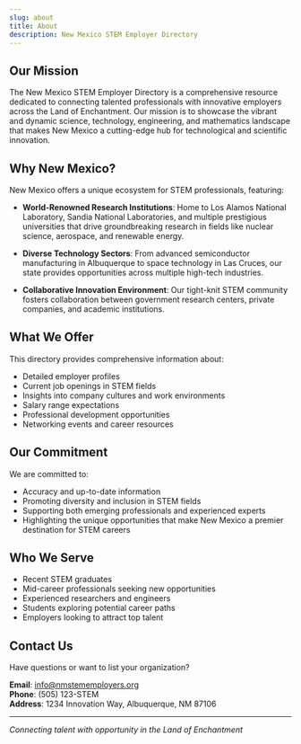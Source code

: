 ```yaml
---
slug: about
title: About
description: New Mexico STEM Employer Directory
---
```


## Our Mission

The New Mexico STEM Employer Directory is a comprehensive resource dedicated to connecting talented professionals with innovative employers across the Land of Enchantment. Our mission is to showcase the vibrant and dynamic science, technology, engineering, and mathematics landscape that makes New Mexico a cutting-edge hub for technological and scientific innovation.

## Why New Mexico?

New Mexico offers a unique ecosystem for STEM professionals, featuring:

- **World-Renowned Research Institutions**: Home to Los Alamos
  National Laboratory, Sandia National Laboratories, and multiple prestigious
  universities that drive groundbreaking research in fields like nuclear science,
  aerospace, and renewable energy.

- **Diverse Technology Sectors**: From advanced semiconductor manufacturing in Albuquerque to space technology in Las Cruces, our state provides opportunities across multiple high-tech industries.

- **Collaborative Innovation Environment**: Our tight-knit STEM community fosters collaboration between government research centers, private companies, and academic institutions.

## What We Offer

This directory provides comprehensive information about:

- Detailed employer profiles
- Current job openings in STEM fields
- Insights into company cultures and work environments
- Salary range expectations
- Professional development opportunities
- Networking events and career resources

## Our Commitment

We are committed to:

- Accuracy and up-to-date information
- Promoting diversity and inclusion in STEM fields
- Supporting both emerging professionals and experienced experts
- Highlighting the unique opportunities that make New Mexico a premier destination for STEM careers

## Who We Serve

- Recent STEM graduates
- Mid-career professionals seeking new opportunities
- Experienced researchers and engineers
- Students exploring potential career paths
- Employers looking to attract top talent

## Contact Us

Have questions or want to list your organization?

**Email**: info@nmstememployers.org  
**Phone**: (505) 123-STEM  
**Address**: 1234 Innovation Way, Albuquerque, NM 87106

---

_Connecting talent with opportunity in the Land of Enchantment_
